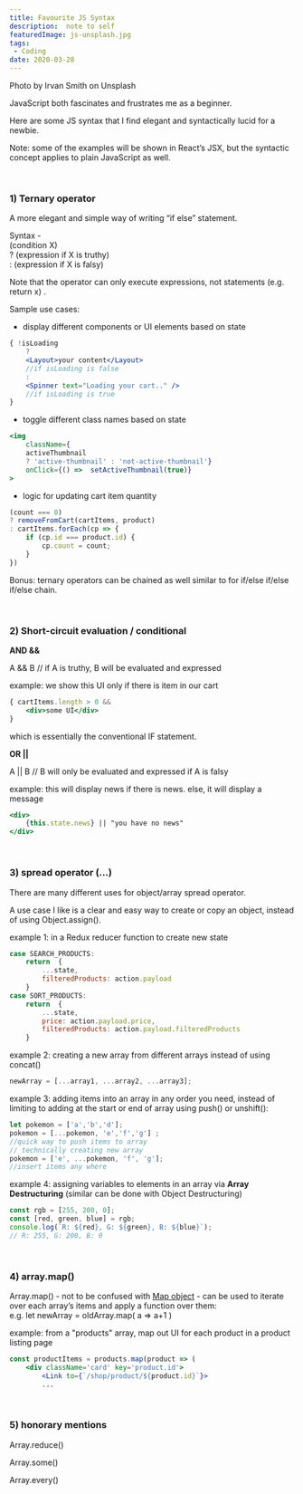 ```yaml
---
title: Favourite JS Syntax
description:  note to self
featuredImage: js-unsplash.jpg
tags:
 - Coding
date: 2020-03-28
---
```

<p style={{fontSize: "0.7em", fontStyle: "italic"}}>Photo by Irvan Smith on Unsplash</p>

JavaScript both fascinates and frustrates me as a beginner.

Here are some JS syntax that I find elegant and syntactically lucid for a newbie.

Note: some of the examples will be shown in React’s JSX, but the syntactic concept applies to plain JavaScript as well.

<br /> 

<h3>1) Ternary operator</h3>

A more elegant and simple way of writing “if else” statement.

Syntax -  <br />
(condition X) <br />
? (expression if X is truthy) <br />
: (expression if X is falsy)

Note that the operator can only execute expressions, not statements (e.g. return x)  .

Sample use cases:

- display different components or UI elements based on state
```jsx
{ !isLoading 
	? 
	<Layout>your content</Layout> 
	//if isLoading is false
	:
	<Spinner text="Loading your cart.." />  
	//if isLoading is true	
}
```

- toggle different class names based on state
```jsx
<img
	className={
	activeThumbnail 
	? 'active-thumbnail' : 'not-active-thumbnail'}
	onClick={() => 	setActiveThumbnail(true)}
>
```

- logic for updating cart item quantity
```jsx
(count === 0)
? removeFromCart(cartItems, product)
: cartItems.forEach(cp => {
	if (cp.id === product.id) {
		cp.count = count;
	}
})
```

Bonus:  ternary operators can be chained as well similar to for if/else if/else if/else chain.

<br />
 

<h3>2) Short-circuit evaluation / conditional</h3>

**AND &&**

A && B    //  if A is truthy, B will be evaluated and expressed

example:   we show this UI only if there is item in our cart

```jsx
{ cartItems.length > 0 &&
	<div>some UI</div>	
}
```

which is essentially the conventional IF statement.

**OR ||**

A || B    //  B will only be evaluated and expressed if A is falsy

example:   this will display news if there is news. else, it will display a message

```jsx
<div>
	{this.state.news} || "you have no news"
</div>
```

<br /> 

<h3>3)  spread operator (…)</h3>

There are many different uses for object/array spread operator.

A use case I like is a clear and easy way to create or copy an object, instead of using Object.assign().

example 1:  in a Redux reducer function to create new state

```jsx
case SEARCH_PRODUCTS:   
	return  {
		...state,
		filteredProducts: action.payload
	}					
case SORT_PRODUCTS:   
	return  {
		...state,
		price: action.payload.price,
		filteredProducts: action.payload.filteredProducts
	}		
```

example 2:  creating a new array from different arrays instead of using concat()

```js
newArray = [...array1, ...array2, ...array3];
```

example 3:  adding items into an array in any order you need, instead of limiting to adding at the start or end of array using push() or unshift():

```js
let pokemon = ['a','b','d'];
pokemon = [...pokemon, 'e','f','g'] ;
//quick way to push items to array 
// technically creating new array
pokemon = ['e', ...pokemon, 'f', 'g'];
//insert items any where 
```

example 4: assigning variables to elements in an array via **Array Destructuring** (similar can be done with Object Destructuring)

```js
const rgb = [255, 200, 0];
const [red, green, blue] = rgb;
console.log(`R: ${red}, G: ${green}, B: ${blue}`); 
// R: 255, G: 200, B: 0
```
 
<br /> 

<h3>4) array.map()</h3>

Array.map() - not to be confused with [Map object](https://developer.mozilla.org/en-US/docs/Web/JavaScript/Reference/Global_Objects/Map) - can be used to iterate over each array’s items and apply a function over them: <br />
e.g. let newArray = oldArray.map( a => a+1 )

example:  from a "products" array, map out UI for each product in a product listing page
```jsx
const productItems = products.map(product => (
	<div className='card' key='product.id'>
		<Link to={`/shop/product/${product.id}`}>
		...	
```

<br /> 

<h3>5) honorary mentions</h3>

Array.reduce()

Array.some()

Array.every()
